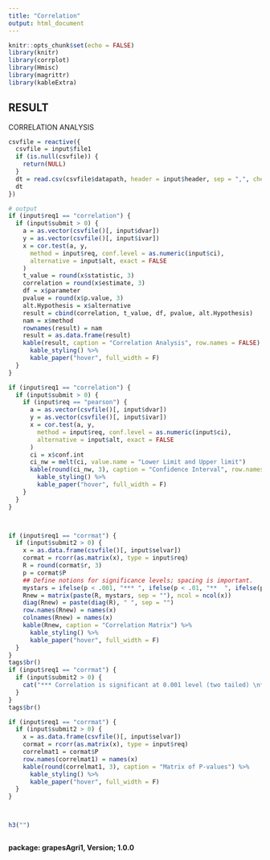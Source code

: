 ```yaml
---
title: "Correlation"
output: html_document
---
```



```r
knitr::opts_chunk$set(echo = FALSE)
library(knitr)
library(corrplot)
library(Hmisc)
library(magrittr)
library(kableExtra)
```
## RESULT
CORRELATION ANALYSIS 

```r
csvfile = reactive({
  csvfile = input$file1
  if (is.null(csvfile)) {
    return(NULL)
  }
  dt = read.csv(csvfile$datapath, header = input$header, sep = ",", check.names = FALSE)
  dt
})

# output
if (input$req1 == "correlation") {
  if (input$submit > 0) {
    a = as.vector(csvfile()[, input$dvar])
    y = as.vector(csvfile()[, input$ivar])
    x = cor.test(a, y,
      method = input$req, conf.level = as.numeric(input$ci),
      alternative = input$alt, exact = FALSE
    )
    t_value = round(x$statistic, 3)
    correlation = round(x$estimate, 3)
    df = x$parameter
    pvalue = round(x$p.value, 3)
    alt.Hypothesis = x$alternative
    result = cbind(correlation, t_value, df, pvalue, alt.Hypothesis)
    nam = x$method
    rownames(result) = nam
    result = as.data.frame(result)
    kable(result, caption = "Correlation Analysis", row.names = FALSE) %>%
      kable_styling() %>%
      kable_paper("hover", full_width = F)
  }
}

if (input$req1 == "correlation") {
  if (input$submit > 0) {
    if (input$req == "pearson") {
      a = as.vector(csvfile()[, input$dvar])
      y = as.vector(csvfile()[, input$ivar])
      x = cor.test(a, y,
        method = input$req, conf.level = as.numeric(input$ci),
        alternative = input$alt, exact = FALSE
      )
      ci = x$conf.int
      ci_nw = melt(ci, value.name = "Lower Limit and Upper limit")
      kable(round(ci_nw, 3), caption = "Confidence Interval", row.names = FALSE) %>%
        kable_styling() %>%
        kable_paper("hover", full_width = F)
    }
  }
}



if (input$req1 == "corrmat") {
  if (input$submit2 > 0) {
    x = as.data.frame(csvfile()[, input$selvar])
    cormat = rcorr(as.matrix(x), type = input$req)
    R = round(cormat$r, 3)
    p = cormat$P
    ## Define notions for significance levels; spacing is important.
    mystars = ifelse(p < .001, "*** ", ifelse(p < .01, "**  ", ifelse(p < .05, "*   ", "    ")))
    Rnew = matrix(paste(R, mystars, sep = ""), ncol = ncol(x))
    diag(Rnew) = paste(diag(R), " ", sep = "")
    row.names(Rnew) = names(x)
    colnames(Rnew) = names(x)
    kable(Rnew, caption = "Correlation Matrix") %>%
      kable_styling() %>%
      kable_paper("hover", full_width = F)
  }
}
tags$br()
if (input$req1 == "corrmat") {
  if (input$submit2 > 0) {
    cat("*** Correlation is significant at 0.001 level (two tailed) \n** Correlation is significant at 0.01 level (two tailed)\n* Correlation is significant at 0.05 level (two tailed)")
  }
}
tags$br()

if (input$req1 == "corrmat") {
  if (input$submit2 > 0) {
    x = as.data.frame(csvfile()[, input$selvar])
    cormat = rcorr(as.matrix(x), type = input$req)
    correlmat1 = cormat$P
    row.names(correlmat1) = names(x)
    kable(round(correlmat1, 3), caption = "Matrix of P-values") %>%
      kable_styling() %>%
      kable_paper("hover", full_width = F)
  }
}



h3("")



```








**package: grapesAgri1, Version; 1.0.0**



